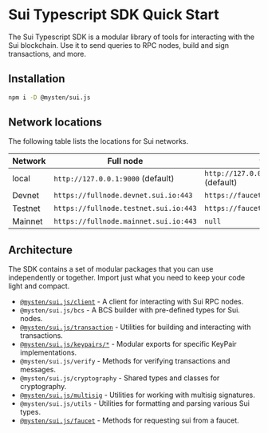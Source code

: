 # Sui Typescript SDK Quick Start

The Sui Typescript SDK is a modular library of tools for interacting with the Sui blockchain. Use it to send queries to RPC nodes, build and sign transactions, and more.

## Installation

```sh npm2yarn
npm i -D @mysten/sui.js
```

## Network locations

The following table lists the locations for Sui networks.

| Network | Full node | faucet |
| --- | --- | --- |
| local | `http://127.0.0.1:9000` (default) | `http://127.0.0.1:9123/gas` (default) |
| Devnet | `https://fullnode.devnet.sui.io:443` | `https://faucet.devnet.sui.io/gas` |
| Testnet | `https://fullnode.testnet.sui.io:443` | `https://faucet.testnet.sui.io/gas` |
| Mainnet | `https://fullnode.mainnet.sui.io:443` | `null` |

## Architecture

The SDK contains a set of modular packages that you can use independently or together. Import just what you need to keep your code light and compact.

- [`@mysten/sui.js/client`](/typescript-sdk/sui-client) - A client for interacting with Sui RPC
  nodes.
- `@mysten/sui.js/bcs` - A BCS builder with pre-defined types for Sui. nodes.
- [`@mysten/sui.js/transaction`](/typescript-sdk/transaction-building/basics) - Utilities for
  building and interacting with transactions.
- [`@mysten/sui.js/keypairs/*`](/typescript-sdk/cryptography/keypairs) - Modular exports for
  specific KeyPair implementations.
- `@mysten/sui.js/verify` - Methods for verifying transactions and messages.
- `@mysten/sui.js/cryptography` - Shared types and classes for cryptography.
- [`@mysten/sui.js/multisig`](/typescript-sdk/cryptography/multisig) - Utilities for working with
  multisig signatures.
- `@mysten/sui.js/utils` - Utilities for formatting and parsing various Sui types.
- [`@mysten/sui.js/faucet`](/typescript-sdk/faucet) - Methods for requesting sui from a faucet.
